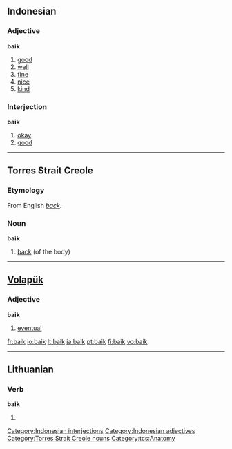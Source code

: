 ==Indonesian==
===Adjective===
'''baik'''
# [[good]]
# [[well]]
# [[fine]]
# [[nice]]
# [[kind]]

===Interjection===
'''baik'''

# [[okay]]
# [[good]]

[[Category:Indonesian interjections]]
[[Category:Indonesian adjectives]]
----

==Torres Strait Creole==
===Etymology===
From English ''[[back]]''.
===Noun===
'''baik'''

# [[back]] (of the body)
[[Category:Torres Strait Creole nouns]]
[[Category:tcs:Anatomy]]
----

==[[Volapük]]==
===Adjective===
'''baik'''
# [[eventual]]

[[fr:baik]]
[[io:baik]]
[[lt:baik]]
[[ja:baik]]
[[pt:baik]]
[[fi:baik]]
[[vo:baik]]

----
==Lithuanian==

===Verb===
'''baik'''

# {{lt-form-verb|2s|imp|baigti}}
{{count page|[[Wiktionary:Page count]]}}

{{rfc-auto}}